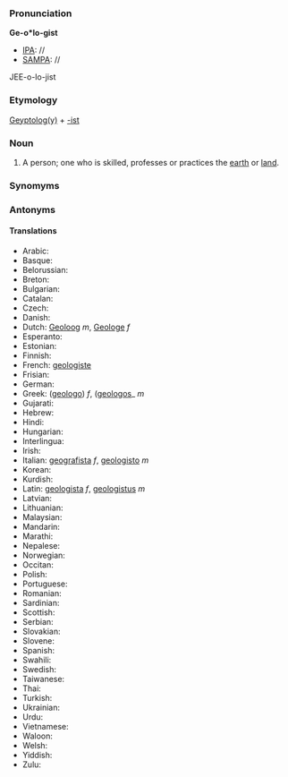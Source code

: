 ===Pronunciation===

'''Ge-o*lo-gist'''
*[[IPA]]: //
*[[SAMPA]]: //
JEE-o-lo-jist
===Etymology===

[[Geology|Geyptolog(y)]] + [[-ist]]

=== Noun ===

#A person; one who is skilled, professes or practices the [[earth]] or [[land]]. 
===Synomyms===
===Antonyms===
====Translations====
*Arabic:
*Basque:
*Belorussian:
*Breton:
*Bulgarian:
*Catalan:
*Czech:
*Danish:
*Dutch: [[Geoloog]] ''m'', [[Geologe]] ''f''
*Esperanto:
*Estonian:
*Finnish:
*French: [[geologiste]]
*Frisian:
*German:
*Greek: ([[geologo]]) ''f'', ([[geologos]]_ ''m''
*Gujarati:
*Hebrew:
*Hindi:
*Hungarian:
*Interlingua:
*Irish:
*Italian: [[geografista]] ''f'', [[geologisto]] ''m''
*Korean:
*Kurdish:
*Latin: [[geologista]] ''f'', [[geologistus]] ''m''
*Latvian:
*Lithuanian:
*Malaysian:
*Mandarin:
*Marathi:
*Nepalese:
*Norwegian:
*Occitan:
*Polish:
*Portuguese:
*Romanian:
*Sardinian:
*Scottish:
*Serbian:
*Slovakian:
*Slovene:
*Spanish:
*Swahili:
*Swedish:
*Taiwanese:
*Thai:
*Turkish:
*Ukrainian:
*Urdu:
*Vietnamese:
*Waloon:
*Welsh:
*Yiddish:
*Zulu: